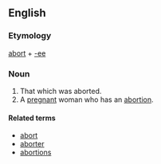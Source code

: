 ==English==

===Etymology===
[[abort]] + [[-ee]]

===Noun===
{{en-noun}}

# That which was aborted.
# A [[pregnant]] woman who has an [[abortion]].

====Related terms====
* [[abort]]
* [[aborter]]
* [[abortions]]